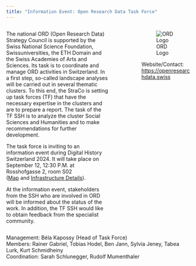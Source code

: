 ```yaml
---
title: "Information Event: Open Research Data Task Force"
---
```


:::: {.columns}
::: {.column width="60%"}

The national ORD (Open Research Data) Strategy Council is supported by the Swiss National Science Foundation, Swissuniversities, the ETH Domain and the Swiss Academies of Arts and Sciences. Its task is to coordinate and manage ORD activities in Switzerland. In a first step, so-called landscape analyses will be carried out in several thematic clusters. To this end, the StraCo is setting up task forces (TF) that have the necessary expertise in the clusters and are to prepare a report. The task of the TF SSH is to analyze the cluster Social Sciences and Humanities and to make recommendations for further development.

The task force is inviting to an information event during Digital History Switzerland 2024. It will take place on September 12, 12:30 P.M. at Rosshofgasse 2, room S02 ([Map](https://osm.org/go/0CdsJawCG?m=) and [Infrastructure Details](https://rauminfo.unibas.ch/raum/8163)).

At the information event, stakeholders from the SSH who are involved in ORD will be informed about the status of the work. In addition, the TF SSH would like to obtain feedback from the specialist community.
:::

::: {.column width="10%"}

<!-- empty column to create gap -->

:::

::: {.column width="30%"}
![ORD Logo](/images/ORD_Logo.png)

Website/Contact: [https://openresearchdata.swiss](https://openresearchdata.swiss/)
:::
::::

Management: Béla Kapossy (Head of Task Force)  
Members: Rainer Gabriel, Tobias Hodel, Ben Jann, Sylvia Jeney, Tabea Lurk, Kurt Schmidheiny  
Coordination: Sarah Schlunegger, Rudolf Mumenthaler

